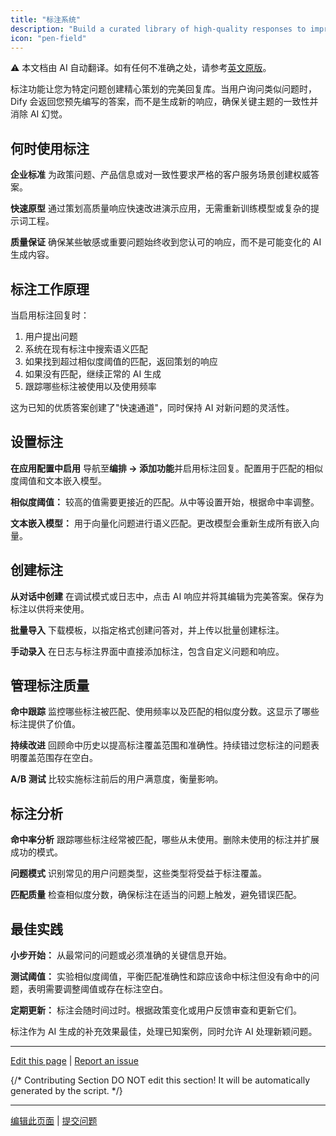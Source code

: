 ```yaml
---
title: "标注系统"
description: "Build a curated library of high-quality responses to improve consistency and bypass AI generation"
icon: "pen-field"
---
```


<Note> ⚠️ 本文档由 AI 自动翻译。如有任何不准确之处，请参考[英文原版](/en/documentation/pages/monitor/annotation-reply)。</Note>


标注功能让您为特定问题创建精心策划的完美回复库。当用户询问类似问题时，Dify 会返回您预先编写的答案，而不是生成新的响应，确保关键主题的一致性并消除 AI 幻觉。

## 何时使用标注

**企业标准**
为政策问题、产品信息或对一致性要求严格的客户服务场景创建权威答案。

**快速原型**
通过策划高质量响应快速改进演示应用，无需重新训练模型或复杂的提示词工程。

**质量保证**
确保某些敏感或重要问题始终收到您认可的响应，而不是可能变化的 AI 生成内容。

## 标注工作原理

当启用标注回复时：
1. 用户提出问题
2. 系统在现有标注中搜索语义匹配
3. 如果找到超过相似度阈值的匹配，返回策划的响应
4. 如果没有匹配，继续正常的 AI 生成
5. 跟踪哪些标注被使用以及使用频率

这为已知的优质答案创建了"快速通道"，同时保持 AI 对新问题的灵活性。

## 设置标注

**在应用配置中启用**
导航至**编排 → 添加功能**并启用标注回复。配置用于匹配的相似度阈值和文本嵌入模型。

**相似度阈值：** 较高的值需要更接近的匹配。从中等设置开始，根据命中率调整。

**文本嵌入模型：** 用于向量化问题进行语义匹配。更改模型会重新生成所有嵌入向量。

## 创建标注

**从对话中创建**
在调试模式或日志中，点击 AI 响应并将其编辑为完美答案。保存为标注以供将来使用。

**批量导入**
下载模板，以指定格式创建问答对，并上传以批量创建标注。

**手动录入**
在日志与标注界面中直接添加标注，包含自定义问题和响应。

## 管理标注质量

**命中跟踪**
监控哪些标注被匹配、使用频率以及匹配的相似度分数。这显示了哪些标注提供了价值。

**持续改进**
回顾命中历史以提高标注覆盖范围和准确性。持续错过您标注的问题表明覆盖范围存在空白。

**A/B 测试**
比较实施标注前后的用户满意度，衡量影响。

## 标注分析

**命中率分析**
跟踪哪些标注经常被匹配，哪些从未使用。删除未使用的标注并扩展成功的模式。

**问题模式**
识别常见的用户问题类型，这些类型将受益于标注覆盖。

**匹配质量**
检查相似度分数，确保标注在适当的问题上触发，避免错误匹配。

## 最佳实践

**小步开始：** 从最常问的问题或必须准确的关键信息开始。

**测试阈值：** 实验相似度阈值，平衡匹配准确性和踪应该命中标注但没有命中的问题，表明需要调整阈值或存在标注空白。

**定期更新：** 标注会随时间过时。根据政策变化或用户反馈审查和更新它们。

标注作为 AI 生成的补充效果最佳，处理已知案例，同时允许 AI 处理新颖问题。

---

[Edit this page](https://github.com/langgenius/dify-docs/edit/main/en/guides/annotation/annotation-reply.mdx) | [Report an issue](https://github.com/langgenius/dify-docs/issues/new?template=docs.yml)

{/*
Contributing Section
DO NOT edit this section!
It will be automatically generated by the script.
*/}

---

[编辑此页面](https://github.com/langgenius/dify-docs/edit/main/zh-hans/documentation/pages/monitor/annotation-reply.mdx) | [提交问题](https://github.com/langgenius/dify-docs/issues/new?template=docs.yml)

